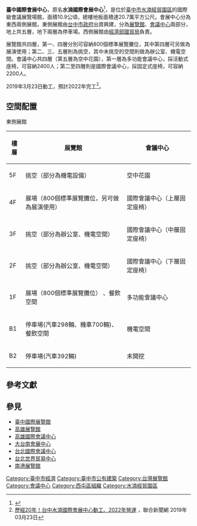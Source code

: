 {{台中市未來建設}}
{{不是|大台中國際會展中心|臺中國際展覽館}}
{{Infobox Modern Building
|image             = 
|caption           = 
|name              = 臺中國際會展中心<br/><small>Taichung International Convention and Exhibition Center</small>
|location_country  = {{TWN}}
|location_town     = [[臺中市|臺中市]][[西屯區|西屯區]]
|architect         = 佐藤總合計畫、大壯聯合建築師事務所、何鴻志建築師事務所
|owner = [[臺中市政府|臺中市政府]]
|construction_start_date= 
|completion_date   = 
|cost              = 58.16億元[[新臺幣|新臺幣]]
|structural_system = 總樓地板面積約20.7萬平方公尺<br />主展覽館上層可容8,000人<br />東展覽館2280攤位（3公尺乘3公尺）<br />西展覽館2502攤位（3公尺乘3公尺）<br>2200席國際會議中心1間<br>2400席多功能會議中心1間（挑空三層） 
|url=[http://www.shuinanicec.com.tw/ 臺中國際會展中心]
}}

'''臺中國際會展中心'''，原名'''水湳國際會展中心'''<ref>{{Cite web |url=http://www.shuinanicec.com.tw/page/about/index.aspx?kind=32 |title=水湳國際會展中心正式更名為「臺中國際會展中心」 |access-date=2020-11-06 |archive-date=2020-08-05 |archive-url=https://web.archive.org/web/20200805135558/http://www.shuinanicec.com.tw/page/about/index.aspx?kind=32 |dead-url=no }}</ref>，是位於[[臺中市|臺中市]][[水湳經貿園區|水湳經貿園區]]的國際級會議展覽場館，面積10.9公頃，總樓地板面積達20.7萬平方公尺。會展中心分為東西兩側展館，東側展館由[[台中市政府|台中市政府]]出資興建，分為[[展覽館|展覽館]]、[[會議中心|會議中心]]兩部分，地上共五層，地下兩層為停車場。西側展館由[[經濟部國貿局|經濟部國貿局]]負責。

展覽館共四層，第一、四層分別可容納800個標準展覽攤位，其中第四層可另做為展演使用；第二、三、五層則為挑空，其中未挑空的空間則做為辦公室、機電空間。會議中心共四層（第五層為空中花園），第一層為多功能會議中心，採活動式座椅，可容納2400人；第二至四層則是國際會議中心，採固定式座椅，可容納2200人。{{R|環境影響差異分析報告|page=4-3}}

2019年3月23日動工，預計2022年完工<ref>[https://udn.com/news/story/7240/3714737 歷經20年！台中水湳國際會展中心動工、2022年營運] {{Wayback|url=https://udn.com/news/story/7240/3714737?from=udn-referralnews_ch2artbottom |date=20190324193947 }}，聯合新聞網 2019年03月23日</ref>。

==空間配置==
;東側展館
{| class="wikitable"
|-
! 樓層 !! 展覽館 !! 會議中心
|-
| 5F || 挑空（部分為機電設備） || 空中花園 
|-
| 4F || 展場（800個標準展覽攤位，另可做為展演使用） || 國際會議中心（上層固定座椅）
|-
| 3F || 挑空（部分為辦公室、機電空間） || 國際會議中心（中層固定座椅）
|-
| 2F || 挑空（部分為辦公室、機電空間） || 國際會議中心（下層固定座椅） 
|-
| 1F || 展場（800個標準展覽攤位） 、餐飲空間|| 多功能會議中心 
|-
| B1 || 停車場(汽車298輛、機車700輛)、餐飲空間 || 機電空間
|-
| B2 || 停車場(汽車392輛) || 未開挖
|}

==參考文獻==
{{reflist|refs=
<ref name="環境影響差異分析報告">{{Cite web|author=臺中市政府經濟發展局、慧群環境科技股份有限公司|url=http://eiadoc.epa.gov.tw/eiaweb/DownloadFiles.ashx?shcode=1050063T&sfilename=C04.PDF|title=水湳國際會展中心(原臺中市泊嵐匯會展中心新建工程)環境影響差異分析報告 第一次修訂本 第四章|date=2016-7|access-date=2016-08-14|archive-date=2017-01-13|archive-url=https://web.archive.org/web/20170113080651/http://eiadoc.epa.gov.tw/eiaweb/DownloadFiles.ashx?shcode=1050063T&sfilename=C04.PDF|dead-url=no}}</ref>
}}

==參見==
*[[臺中國際展覽館|臺中國際展覽館]]
*[[高雄展覽館|高雄展覽館]]
*[[高雄國際會議中心|高雄國際會議中心]]
*[[大台南會展中心|大台南會展中心]]
*[[台北國際會議中心|台北國際會議中心]]
*[[台北世界貿易中心|台北世界貿易中心]]
*[[南港展覽館|南港展覽館]]
 
{{臺中國際經貿綜合園區}}
{{portal bar|台灣|臺中|建築|經濟}}

[[Category:臺中市經濟|Category:臺中市經濟]]
[[Category:臺中市公有建築|Category:臺中市公有建築]]
[[Category:台灣展覽館|Category:台灣展覽館]]
[[Category:會議中心|Category:會議中心]]
[[Category:西屯區組織|Category:西屯區組織]]
[[Category:水湳經貿園區|Category:水湳經貿園區]]